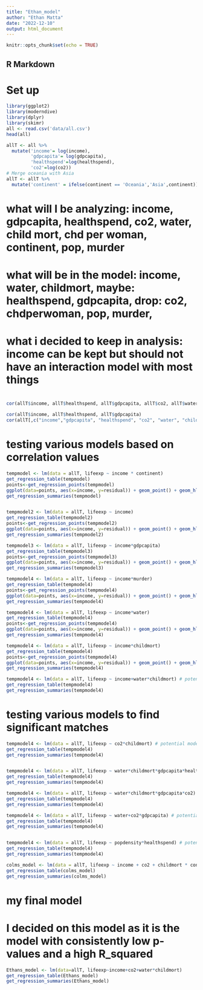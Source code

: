 ```yaml
---
title: "Ethan_model"
author: "Ethan Matta"
date: "2022-12-10"
output: html_document
---
```


```r
knitr::opts_chunk$set(echo = TRUE)
```

## R Markdown
# Set up
```r
library(ggplot2)
library(moderndive)
library(dplyr)
library(skimr)
all <- read.csv('data/all.csv')
head(all)

allT <- all %>%
  mutate('income'= log(income),
         'gdpcapita'= log(gdpcapita),
         'healthspend'=log(healthspend),
         'co2'=log(co2))
# Merge oceania with Asia
allT <- allT %>%
  mutate('continent' = ifelse(continent == 'Oceania','Asia',continent))
```

# what will I be analyzing: income, gdpcapita, healthspend, co2, water, child mort, chd per woman, continent, pop, murder
# what will be in the model: income, water, childmort, maybe:  healthspend, gdpcapita, drop: co2, chdperwoman, pop, murder,
# what i decided to keep in analysis: income can be kept but should not have an interaction model with most things
# 

```r
cor(allT$income, allT$healthspend, allT$gdpcapita, allT$co2, allT$water, allT$childmort,allT$chdperwoman,  allT$population, allT$murder)

cor(allT$income, allT$healthspend, allT$gdpcapita)
cor(allT[,c("income","gdpcapita", "healthspend", "co2", "water", "childmort", "chdperwoman", "population", "murder")])
```
# testing various models based on correlation values
```r
tempmodel <- lm(data = allT, lifeexp ~ income * continent)
get_regression_table(tempmodel)
points<-get_regression_points(tempmodel)
ggplot(data=points, aes(x=income, y=residual)) + geom_point() + geom_hline(yintercept=0)
get_regression_summaries(tempmodel)


tempmodel2 <- lm(data = allT, lifeexp ~ income)
get_regression_table(tempmodel2)
points<-get_regression_points(tempmodel2)
ggplot(data=points, aes(x=income, y=residual)) + geom_point() + geom_hline(yintercept=0)
get_regression_summaries(tempmodel2)

tempmodel3 <- lm(data = allT, lifeexp ~ income*gdpcapita)
get_regression_table(tempmodel3)
points<-get_regression_points(tempmodel3)
ggplot(data=points, aes(x=income, y=residual)) + geom_point() + geom_hline(yintercept=0)
get_regression_summaries(tempmodel3)

tempmodel4 <- lm(data = allT, lifeexp ~ income*murder)
get_regression_table(tempmodel4)
points<-get_regression_points(tempmodel4)
ggplot(data=points, aes(x=income, y=residual)) + geom_point() + geom_hline(yintercept=0)
get_regression_summaries(tempmodel4)

tempmodel4 <- lm(data = allT, lifeexp ~ income*water)
get_regression_table(tempmodel4)
points<-get_regression_points(tempmodel4)
ggplot(data=points, aes(x=income, y=residual)) + geom_point() + geom_hline(yintercept=0)
get_regression_summaries(tempmodel4)

tempmodel4 <- lm(data = allT, lifeexp ~ income*childmort)
get_regression_table(tempmodel4)
points<-get_regression_points(tempmodel4)
ggplot(data=points, aes(x=income, y=residual)) + geom_point() + geom_hline(yintercept=0)
get_regression_summaries(tempmodel4)

tempmodel4 <- lm(data = allT, lifeexp ~ income+water*childmort) # potential model 1
get_regression_table(tempmodel4)
get_regression_summaries(tempmodel4)

```
# testing various models to find significant matches
```r
tempmodel4 <- lm(data = allT, lifeexp ~ co2*childmort) # potential model 2
get_regression_table(tempmodel4)
get_regression_summaries(tempmodel4)


tempmodel4 <- lm(data = allT, lifeexp ~ water*childmort*gdpcapita*healthspend*co2) # potential model 3
get_regression_table(tempmodel4)
get_regression_summaries(tempmodel4)

tempmodel4 <- lm(data = allT, lifeexp ~ water*childmort*gdpcapita*co2) # potential model 3
get_regression_table(tempmodel4)
get_regression_summaries(tempmodel4)

tempmodel4 <- lm(data = allT, lifeexp ~ water+co2*gdpcapita) # potential model 3
get_regression_table(tempmodel4)
get_regression_summaries(tempmodel4)


tempmodel4 <- lm(data = allT, lifeexp ~ popdensity*healthspend) # potential model 3
get_regression_table(tempmodel4)
get_regression_summaries(tempmodel4)
```

```r
colms_model <- lm(data = allT, lifeexp ~ income + co2 + childmort * continent)
get_regression_table(colms_model)
get_regression_summaries(colms_model)
```
# my final model
# I decided on this model as it is the model with consistently low p-values and a high R_squared
```r
Ethans_model <- lm(data=allT, lifeexp~income+co2+water*childmort)
get_regression_table(Ethans_model)
get_regression_summaries(Ethans_model)


```

